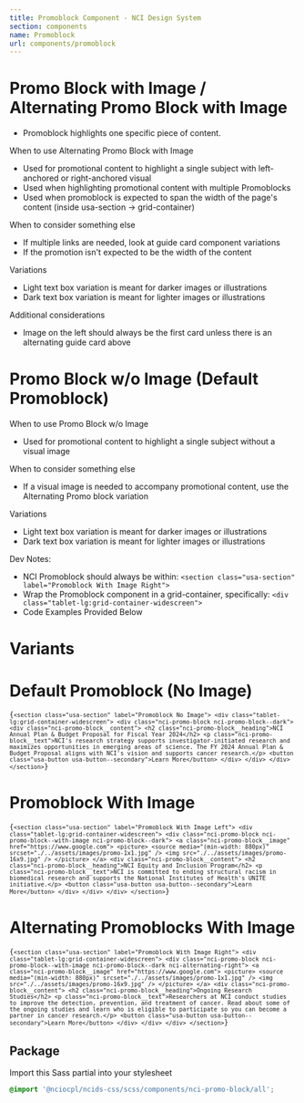 ```yaml
---
title: Promoblock Component - NCI Design System
section: components
name: Promoblock
url: components/promoblock
---
```


# Promo Block with Image / Alternating Promo Block with Image

- Promoblock highlights one specific piece of content.

When to use Alternating Promo Block with Image

- Used for promotional content to highlight a single subject with left-anchored or right-anchored visual
- Used when highlighting promotional content with multiple Promoblocks
- Used when promoblock is expected to span the width of the page's content (inside usa-section -> grid-container)

When to consider something else

- If multiple links are needed, look at guide card component variations
- If the promotion isn't expected to be the width of the content

Variations

- Light text box variation is meant for darker images or illustrations
- Dark text box variation is meant for lighter images or illustrations

Additional considerations

- Image on the left should always be the first card unless there is an alternating guide card above
  <br />

# Promo Block w/o Image (Default Promoblock)

When to use Promo Block w/o Image

- Used for promotional content to highlight a single subject without a visual image

When to consider something else

- If a visual image is needed to accompany promotional content, use the Alternating Promo block variation

Variations

- Light text box variation is meant for darker images or illustrations
- Dark text box variation is meant for lighter images or illustrations

Dev Notes:

- NCI Promoblock should always be within: `<section class="usa-section" label="Promoblock With Image Right">`
- Wrap the Promoblock component in a grid-container, specifically: `<div class="tablet-lg:grid-container-widescreen">`
- Code Examples Provided Below

# Variants

# Default Promoblock (No Image)

<Code className="html">{`
    <section class="usa-section" label="Promoblock No Image">
        <div class="tablet-lg:grid-container-widescreen">
            <div class="nci-promo-block nci-promo-block--dark">
                <div class="nci-promo-block__content">
                    <h2 class="nci-promo-block__heading">NCI Annual Plan & Budget Proposal for Fiscal Year 2024</h2>
                    <p class="nci-promo-block__text">NCI's research strategy supports investigator-initiated research and maximizes opportunities in emerging areas of science. The FY 2024 Annual Plan & Budget Proposal aligns with NCI's vision and supports cancer research.</p>
                    <button class="usa-button usa-button--secondary">Learn More</button>
                </div>
            </div>
        </div>
    </section>
`}</Code>

# Promoblock With Image

<Code className="html">{`
    <section class="usa-section" label="Promoblock With Image Left">
        <div class="tablet-lg:grid-container-widescreen">
            <div class="nci-promo-block nci-promo-block--with-image nci-promo-block--dark">
                <a class="nci-promo-block__image" href="https://www.google.com">
                    <picture>
                        <source
                            media="(min-width: 880px)"
                            srcset="./../assets/images/promo-1x1.jpg"
                        />
                        <img src="./../assets/images/promo-16x9.jpg" />
                    </picture>
                </a>
                <div class="nci-promo-block__content">
                    <h2 class="nci-promo-block__heading">NCI Equity and Inclusion Program</h2>
                    <p class="nci-promo-block__text">NCI is committed to ending structural racism in biomedical research and supports the National Institutes of Health's UNITE initiative.</p>
                    <button class="usa-button usa-button--secondary">Learn More</button>
                </div>
            </div>
        </div>
    </section>
`}</Code>

# Alternating Promoblocks With Image

<Code className="html">{`
    <section class="usa-section" label="Promoblock With Image Right">
        <div class="tablet-lg:grid-container-widescreen">
            <div class="nci-promo-block nci-promo-block--with-image nci-promo-block--dark nci-alternating-right">
                <a class="nci-promo-block__image" href="https://www.google.com">
                    <picture>
                        <source
                            media="(min-width: 880px)"
                            srcset="./../assets/images/promo-1x1.jpg"
                        />
                        <img src="./../assets/images/promo-16x9.jpg" />
                    </picture>
                </a>
                <div class="nci-promo-block__content">
                    <h2 class="nci-promo-block__heading">Ongoing Research Studies</h2>
                    <p class="nci-promo-block__text">Researchers at NCI conduct studies to improve the detection, prevention, and treatment of cancer. Read about some of the ongoing studies and learn who is eligible to participate so you can become a partner in cancer research.</p>
                    <button class="usa-button usa-button--secondary">Learn More</button>
                </div>
            </div>
        </div>
    </section>
`}</Code>

## Package

Import this Sass partial into your stylesheet

```scss
@import '@nciocpl/ncids-css/scss/components/nci-promo-block/all';
```
